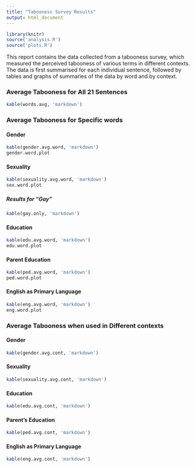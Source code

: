 ```yaml
---
title: "Tabooness Survey Results"
output: html_document
---
```

```r
library(knitr)
source('analysis.R')
source('plots.R')

``` 
This report contains the data collected from a tabooness survey, which measured the perceived tabooness of various terms in different contexts. The data is first summarised for each individual sentence, followed by tables and graphs of summaries of the data by word and by context. 

### Average Tabooness for All 21 Sentences

```r
kable(words.avg, 'markdown')
``` 

### Average Tabooness for Specific words

#### Gender
```r
kable(gender.avg.word, 'markdown')
gender.word.plot
```

#### Sexuality
```r
kable(sexuality.avg.word, 'markdown')
sex.word.plot
```

##### Results for "Gay"
```r
kable(gay.only, 'markdown')
```

#### Education
```r
kable(edu.avg.word, 'markdown')
edu.word.plot
```

#### Parent Education
```r
kable(ped.avg.word, 'markdown')
ped.word.plot
```

#### English as Primary Language
```r
kable(eng.avg.word, 'markdown')
eng.word.plot
```


### Average Tabooness when used in Different contexts
#### Gender
```r
kable(gender.avg.cont, 'markdown')
```
#### Sexuality
```r
kable(sexuality.avg.cont, 'markdown')
```
#### Education
```r
kable(edu.avg.cont, 'markdown')
```
#### Parent's Education
```r
kable(ped.avg.cont, 'markdown')
```
#### English as Primary Language
```r
kable(eng.avg.cont, 'markdown')
```
